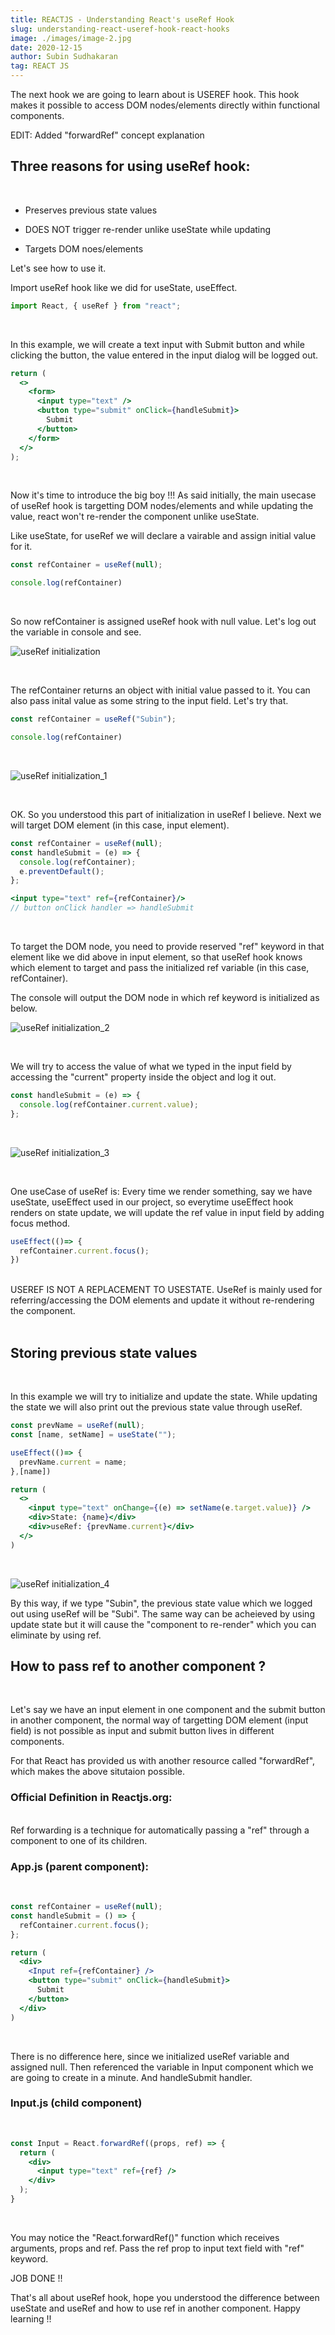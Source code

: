 ```yaml
---
title: REACTJS - Understanding React's useRef Hook
slug: understanding-react-useref-hook-react-hooks
image: ./images/image-2.jpg
date: 2020-12-15
author: Subin Sudhakaran
tag: REACT JS
---
```


<div className="posts-wrapper">

  The next hook we are going to learn about is USEREF hook. This hook makes it possible to access DOM nodes/elements directly within functional components.

  <div class="blockquote">
  EDIT:
    Added "forwardRef" concept explanation
  </div>

  ## Three reasons for using useRef hook:

  <br/>

  - Preserves previous state values

  - DOES NOT trigger re-render unlike useState while updating

  - Targets DOM noes/elements

  Let's see how to use it.

  Import useRef hook like we did for useState, useEffect.

  ```jsx
  import React, { useRef } from "react";
  ```

  <br/>

  In this example, we will create a text input with Submit button and while clicking the button, the value entered in the input dialog will be logged out.

  ```jsx
  return (
    <>
      <form>
        <input type="text" />
        <button type="submit" onClick={handleSubmit}>
          Submit
        </button>
      </form>
    </>
  );
  ```

  <br/>

  Now it's time to introduce the big boy !!! 
  As said initially, the main usecase of useRef hook is targetting DOM nodes/elements and while updating the value, react won't re-render the component unlike useState.

  Like useState, for useRef we will declare a vairable and assign initial value for it.

  ```jsx
  const refContainer = useRef(null);

  console.log(refContainer)
  ```

  <br/>

  So now refContainer is assigned useRef hook with null value. Let's log out the variable in console and see.

  ![useRef initialization](./images/useRef_initialize.PNG)

  <br/>

  The refContainer returns an object with initial value passed to it. You can also pass inital value as some string to the input field. Let's try that.

  ```jsx
  const refContainer = useRef("Subin");

  console.log(refContainer)
  ```

  <br/>

  ![useRef initialization_1](./images/useRef_initialize_1.PNG)

  <br/>

  OK. So you understood this part of initialization in useRef I believe.
  Next we will target DOM element (in this case, input element).

  ```jsx
  const refContainer = useRef(null);
  const handleSubmit = (e) => {
    console.log(refContainer);
    e.preventDefault();
  };

  <input type="text" ref={refContainer}/>
  // button onClick handler => handleSubmit
  ```

  <br/>

  To target the DOM node, you need to provide reserved "ref" keyword in that element like we did above in input element, so that useRef hook knows which element to target and pass the initialized ref variable (in this case, refContainer).
  
  The console will output the DOM node in which ref keyword is initialized as below.

  ![useRef initialization_2](./images/useRef_initialize_2.PNG)

  <br/>

  We will try to access the value of what we typed in the input field by accessing the "current" property inside the object and log it out.

  ```jsx
  const handleSubmit = (e) => {
    console.log(refContainer.current.value);
  };
  ```

  <br/>

  ![useRef initialization_3](./images/useRef_initialize_3.PNG)

  <br/>

  One useCase of useRef is:
  Every time we render something, say we have useState, useEffect used in our project, so everytime useEffect hook renders on state update, we will update the ref value in input field by adding focus method.

  ```jsx
  useEffect(()=> {
    refContainer.current.focus();
  })
  ```

  <br/>

  <div class="blockquote">
  USEREF IS NOT A REPLACEMENT TO USESTATE. UseRef is mainly used for referring/accessing the DOM elements and update it without re-rendering the component.
  </div>

  <br/>

  ## Storing previous state values
  
  <br/>

  In this example we will try to initialize and update the state. While updating the state we will also print out the previous state value through useRef.

  ```jsx
  const prevName = useRef(null);
  const [name, setName] = useState("");

  useEffect(()=> {
    prevName.current = name;
  },[name])

  return (
    <>
      <input type="text" onChange={(e) => setName(e.target.value)} />
      <div>State: {name}</div>
      <div>useRef: {prevName.current}</div>
    </>
  )
  ```

  <br/>

  ![useRef initialization_4](./images/useRef_initialize_4.PNG)

  By this way, if we type "Subin", the previous state value which we logged out using useRef will be "Subi". The same way can be acheieved by using update state but it will cause the "component to re-render" which you can eliminate by using ref.

  ## How to pass ref to another component ?

  <br/>

  Let's say we have an input element in one component and the submit button in another component, the normal way of targetting DOM element (input field) is not possible as input and submit button lives in different components.

  For that React has provided us with another resource called "forwardRef", which makes the above situtaion possible.

  ### Official Definition in Reactjs.org:

  <br/>

  <div class="blockquote">
    Ref forwarding is a technique for automatically passing a "ref" through a component to one of its children.
  </div>

  ### App.js (parent component):

  <br/>

  ```jsx
  const refContainer = useRef(null);
  const handleSubmit = () => {
    refContainer.current.focus();
  };

  return (
    <div>
      <Input ref={refContainer} />
      <button type="submit" onClick={handleSubmit}>
        Submit
      </button>
    </div>
  )
  ```

  <br/>

  There is no difference here, since we initialized useRef variable and assigned null. Then referenced the variable in Input component which we are going to create in a minute. And handleSubmit handler.

  ### Input.js (child component)

  <br/>

  ```jsx
  const Input = React.forwardRef((props, ref) => {
    return (
      <div>
        <input type="text" ref={ref} />
      </div>
    );
  }
  ```

  <br/>

  You may notice the "React.forwardRef()" function which receives arguments, props and ref. Pass the ref prop to input text field with "ref" keyword. 
  
  JOB DONE !!

  That's all about useRef hook, hope you understood the difference between useState and useRef and how to use ref in another component. Happy learning !!

</div>
